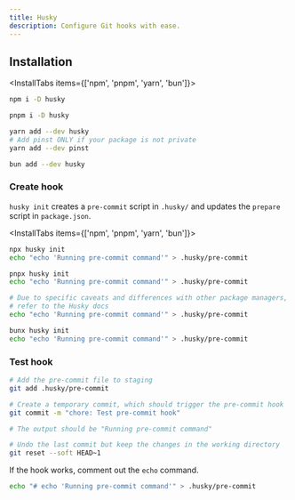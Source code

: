 ```yaml
---
title: Husky
description: Configure Git hooks with ease.
---
```


<Cards>
  <Card
    title="Husky"
    description="Modern native Git hooks made easy."
    icon=""
    href="https://typicode.github.io/husky/"
  />
  <Card
    title="Git Hooks"
    description="Custom scripts that run at various points in your Git workflow."
    icon=""
    href="https://git-scm.com/book/en/v2/Customizing-Git-Git-Hooks"
  />
</Cards>

## Installation

<InstallTabs items={['npm', 'pnpm', 'yarn', 'bun']}>

```bash tab="npm" title="Terminal"
npm i -D husky
```

```bash tab="pnpm" title="Terminal"
pnpm i -D husky
```

```bash tab="yarn" title="Terminal"
yarn add --dev husky
# Add pinst ONLY if your package is not private
yarn add --dev pinst
```

```bash tab="bun" title="Terminal"
bun add --dev husky
```

</InstallTabs>

### Create hook

`husky init` creates a `pre-commit` script in `.husky/` and updates the `prepare` script in `package.json`.

<InstallTabs items={['npm', 'pnpm', 'yarn', 'bun']}>

```bash tab="npm" title="Terminal"
npx husky init
echo "echo 'Running pre-commit command'" > .husky/pre-commit
```

```bash tab="pnpm" title="Terminal"
pnpx husky init
echo "echo 'Running pre-commit command'" > .husky/pre-commit
```

```bash tab="yarn" title="Terminal"
# Due to specific caveats and differences with other package managers,
# refer to the Husky docs
echo "echo 'Running pre-commit command'" > .husky/pre-commit
```

```bash tab="bun" title="Terminal"
bunx husky init
echo "echo 'Running pre-commit command'" > .husky/pre-commit
```
</InstallTabs>

### Test hook

```bash title="Terminal"
# Add the pre-commit file to staging
git add .husky/pre-commit

# Create a temporary commit, which should trigger the pre-commit hook
git commit -m "chore: Test pre-commit hook"

# The output should be "Running pre-commit command"

# Undo the last commit but keep the changes in the working directory
git reset --soft HEAD~1
```

If the hook works, comment out the `echo` command.
```bash title="Terminal"
echo "# echo 'Running pre-commit command'" > .husky/pre-commit
```
